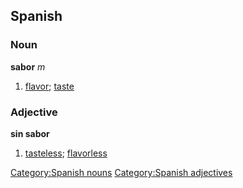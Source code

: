 == Spanish == 
=== Noun === 
'''sabor''' ''m'' 
# [[flavor]]; [[taste]]

=== Adjective ===
'''sin sabor'''
# [[tasteless]]; [[flavorless]]
[[Category:Spanish nouns]]
[[Category:Spanish adjectives]]